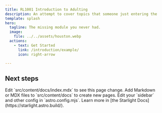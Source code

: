 ```yaml
---
title: RL1001 Introduction to Adulting
description: An attempt to cover topics that someone just entering the workforce should know
template: splash
hero:
  tagline: The missing module you never had.
  image:
    file: ../../assets/houston.webp
  actions:
    - text: Get Started
      link: /introduction/example/
      icon: right-arrow
    
---
```



## Next steps

<CardGrid stagger>
	<Card title="Update content" icon="pencil">
		Edit `src/content/docs/index.mdx` to see this page change.
	</Card>
	<Card title="Add new content" icon="add-document">
		Add Markdown or MDX files to `src/content/docs` to create new pages.
	</Card>
	<Card title="Configure your site" icon="setting">
		Edit your `sidebar` and other config in `astro.config.mjs`.
	</Card>
	<Card title="Read the docs" icon="open-book">
		Learn more in [the Starlight Docs](https://starlight.astro.build/).
	</Card>
</CardGrid>
